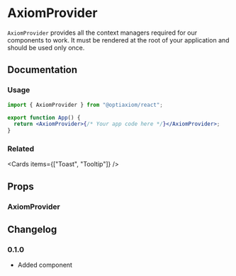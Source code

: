 
# AxiomProvider

`AxiomProvider` provides all the context managers required for our components to work. It must be rendered at the root of your application and should be used only once.

## Documentation

### Usage

```jsx
import { AxiomProvider } from "@optiaxiom/react";

export function App() {
  return <AxiomProvider>{/* Your app code here */}</AxiomProvider>;
}
```

### Related

<Cards items={["Toast", "Tooltip"]} />

## Props

### AxiomProvider

<PropsTable component="AxiomProvider" />

## Changelog

### 0.1.0

- Added component
